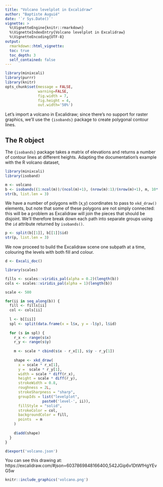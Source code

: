 ```yaml
---
title: "Volcano levelplot in Excalidraw"
author: "Baptiste Auguié"
date: '`r Sys.Date()`'
vignette: >
  %\VignetteEngine{knitr::rmarkdown}
  %\VignetteIndexEntry{Volcano levelplot in Excalidraw}
  %\VignetteEncoding{UTF-8}
output:
  rmarkdown::html_vignette:
  toc: true
  toc_depth: 3
  self_contained: false
---
```


```r
library(minixcali)
library(purrr)
library(knitr)
opts_chunk$set(message = FALSE, 
               warning=FALSE,
               fig.width = 7,
               fig.height = 4, 
               out.width='50%')

```

Let's import a volcano in Excalidraw; since there's no support for raster graphics, we'll use the `{isobands}` package to create polygonal contour lines.

## The R object

The `{isobands}` package takes a matrix of elevations and returns a number of contour lines at different heights. Adapting the documentation's example with the R volcano dataset,

```r
library(minixcali)
library(isoband)

m <- volcano
b <- isobands((1:ncol(m))/(ncol(m)+1), (nrow(m):1)/(nrow(m)+1), m, 10*(9:19), 10*(10:20))
str(b, list.len = 3)
```

We have a number of polygons with (x,y) coordinates to pass to `xkd_draw()` elements, but note that some of these polygons are not simply connected: this will be a problem as Excalidraw will join the pieces that should be disjoint. We'll therefore break down each path into separate groups using the `id` attribute returned by `isobands()`.

```r
p <- split(b[[1]], b[[1]]$id)
str(p, list.len = 3)
```

We now proceed to build the Excalidraw scene one subpath at a time, colouring the levels with both fill and colour.

```r

d <- Excali_doc()

library(scales)

fills <- scales::viridis_pal(alpha = 0.2)(length(b))
cols <- scales::viridis_pal(alpha = 1)(length(b))

scale <- 500

for(ii in seq_along(b)) {
  fill <- fills[ii]
  col <- cols[ii]
  
  l <- b[[ii]]
  spl <- split(data.frame(x = l$x, y = -l$y), l$id)
  
  for (s in spl) {
    r_x <- range(s$x)
    r_y <- range(s$y)
    
    m <- scale * cbind(s$x - r_x[1], s$y - r_y[1])
    
    shape <- xkd_draw(
      x = scale * r_x[1],
      y =  scale * r_y[1],
      width = scale * diff(r_x),
      height = scale * diff(r_y),
      strokeWidth = 0.8,
      roughness = 2L,
      strokeSharpness = "sharp",
      groupIds = list("levelplot", 
                 paste0('level-', ii)),
      fillStyle = "solid",
      strokeColor = col,
      backgroundColor = fill,
      points  = m
    )
    
    d$add(shape)
  }
}

d$export('volcano.json')
```

You can see this drawing at:  https://excalidraw.com/#json=6037869848166400,542JGip6v1DtWfHgYEvG5w


```r
knitr::include_graphics('volcano.png')
```


